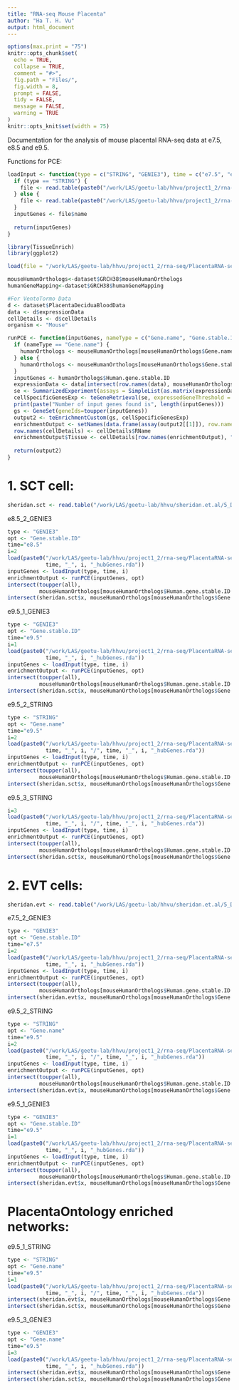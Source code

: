 ```yaml
---
title: "RNA-seq Mouse Placenta"
author: "Ha T. H. Vu"
output: html_document
---
```

  
```r
options(max.print = "75")
knitr::opts_chunk$set(
  echo = TRUE,
  collapse = TRUE,
  comment = "#>",
  fig.path = "Files/",
  fig.width = 8,
  prompt = FALSE,
  tidy = FALSE,
  message = FALSE,
  warning = TRUE
)
knitr::opts_knit$set(width = 75)
```

Documentation for the analysis of mouse placental RNA-seq data at e7.5, e8.5 and e9.5. <br>

Functions for PCE:
```r
loadInput <- function(type = c("STRING", "GENIE3"), time = c("e7.5", "e8.5", "e9.5"), i) {
  if (type == "STRING") {
    file <- read.table(paste0("/work/LAS/geetu-lab/hhvu/project1_2/rna-seq/PlacentaRNA-seq/Files/", type, "/", time, "/largestComponent/", time, "_", i, "/", time, "_", i, "_nodeTable.csv"), sep = ",", header = T)
  } else {
    file <- read.table(paste0("/work/LAS/geetu-lab/hhvu/project1_2/rna-seq/PlacentaRNA-seq/Files/", type, "/", time, "/", time, "_", i, "/", time, "_", i, "_nodeTable.csv"), sep = ",", header = T)
  }
  inputGenes <- file$name
  
  return(inputGenes)
}

library(TissueEnrich)
library(ggplot2)

load(file = "/work/LAS/geetu-lab/hhvu/project1_2/rna-seq/PlacentaRNA-seq/Files/combine-test-expression1.Rdata")

mouseHumanOrthologs<-dataset$GRCH38$mouseHumanOrthologs
humanGeneMapping<-dataset$GRCH38$humanGeneMapping

#For VentoTormo Data
d <- dataset$PlacentaDeciduaBloodData
data <- d$expressionData
cellDetails <- d$cellDetails
organism <- "Mouse"

runPCE <- function(inputGenes, nameType = c("Gene.name", "Gene.stable.ID")) {
  if (nameType == "Gene.name") {
    humanOrthologs <- mouseHumanOrthologs[mouseHumanOrthologs$Gene.name %in% toupper(inputGenes),]
  } else {
    humanOrthologs <- mouseHumanOrthologs[mouseHumanOrthologs$Gene.stable.ID %in% inputGenes,]
  }
  inputGenes <- humanOrthologs$Human.gene.stable.ID
  expressionData <- data[intersect(row.names(data), mouseHumanOrthologs$Human.gene.stable.ID),]
  se <- SummarizedExperiment(assays = SimpleList(as.matrix(expressionData)), rowData = row.names(expressionData), colData = colnames(expressionData))
  cellSpecificGenesExp <- teGeneRetrieval(se, expressedGeneThreshold = 1)
  print(paste("Number of input genes found is", length(inputGenes)))
  gs <- GeneSet(geneIds=toupper(inputGenes))
  output2 <- teEnrichmentCustom(gs, cellSpecificGenesExp)
  enrichmentOutput <- setNames(data.frame(assay(output2[[1]]), row.names = rowData(output2[[1]])[,1]), colData(output2[[1]])[,1])
  row.names(cellDetails) <- cellDetails$RName
  enrichmentOutput$Tissue <- cellDetails[row.names(enrichmentOutput), "CellName"]
  
  return(output2)
}
```


# 1. SCT cell:

```r
sheridan.sct <- read.table("/work/LAS/geetu-lab/hhvu/sheridan.et.al/5_DESeq2/sctSpecific.txt", header = T)
```
e8.5_2_GENIE3
```r
type <- "GENIE3"
opt <- "Gene.stable.ID"
time="e8.5"
i=2
load(paste0("/work/LAS/geetu-lab/hhvu/project1_2/rna-seq/PlacentaRNA-seq/Files/", type, "/", time, "/", time, "_", i, "/",
            time, "_", i, "_hubGenes.rda"))
inputGenes <- loadInput(type, time, i)
enrichmentOutput <- runPCE(inputGenes, opt)
intersect(toupper(all),
          mouseHumanOrthologs[mouseHumanOrthologs$Human.gene.stable.ID %in% assay(enrichmentOutput[[2]]$SCT)[,1], "Gene.name"])
intersect(sheridan.sct$x, mouseHumanOrthologs[mouseHumanOrthologs$Gene.name %in% toupper(all), "Human.gene.name"])
```
e9.5_1_GENIE3
```r
type <- "GENIE3"
opt <- "Gene.stable.ID"
time="e9.5"
i=1
load(paste0("/work/LAS/geetu-lab/hhvu/project1_2/rna-seq/PlacentaRNA-seq/Files/", type, "/", time, "/", time, "_", i, "/",
            time, "_", i, "_hubGenes.rda"))
inputGenes <- loadInput(type, time, i)
enrichmentOutput <- runPCE(inputGenes, opt)
intersect(toupper(all),
          mouseHumanOrthologs[mouseHumanOrthologs$Human.gene.stable.ID %in% assay(enrichmentOutput[[2]]$SCT)[,1], "Gene.name"])
intersect(sheridan.sct$x, mouseHumanOrthologs[mouseHumanOrthologs$Gene.name %in% toupper(all), "Human.gene.name"])
```
e9.5_2_STRING
```r
type <- "STRING"
opt <- "Gene.name"
time="e9.5"
i=2
load(paste0("/work/LAS/geetu-lab/hhvu/project1_2/rna-seq/PlacentaRNA-seq/Files/", type, "/", time, "/", "largestComponent/",
            time, "_", i, "/", time, "_", i, "_hubGenes.rda"))
inputGenes <- loadInput(type, time, i)
enrichmentOutput <- runPCE(inputGenes, opt)
intersect(toupper(all),
          mouseHumanOrthologs[mouseHumanOrthologs$Human.gene.stable.ID %in% assay(enrichmentOutput[[2]]$SCT)[,1], "Gene.name"])
intersect(sheridan.sct$x, mouseHumanOrthologs[mouseHumanOrthologs$Gene.name %in% toupper(all), "Human.gene.name"])
```
e9.5_3_STRING
```r
i=3
load(paste0("/work/LAS/geetu-lab/hhvu/project1_2/rna-seq/PlacentaRNA-seq/Files/", type, "/", time, "/", "largestComponent/",
            time, "_", i, "/", time, "_", i, "_hubGenes.rda"))
inputGenes <- loadInput(type, time, i)
enrichmentOutput <- runPCE(inputGenes, opt)
intersect(toupper(all),
          mouseHumanOrthologs[mouseHumanOrthologs$Human.gene.stable.ID %in% assay(enrichmentOutput[[2]]$SCT)[,1], "Gene.name"])
intersect(sheridan.sct$x, mouseHumanOrthologs[mouseHumanOrthologs$Gene.name %in% toupper(all), "Human.gene.name"])
```

# 2. EVT cells:
```r
sheridan.evt <- read.table("/work/LAS/geetu-lab/hhvu/sheridan.et.al/5_DESeq2/evtSpecific.txt", header = T)
```
e7.5_2_GENIE3
```r
type <- "GENIE3"
opt <- "Gene.stable.ID"
time="e7.5"
i=2
load(paste0("/work/LAS/geetu-lab/hhvu/project1_2/rna-seq/PlacentaRNA-seq/Files/", type, "/", time, "/", time, "_", i, "/",
            time, "_", i, "_hubGenes.rda"))
inputGenes <- loadInput(type, time, i)
enrichmentOutput <- runPCE(inputGenes, opt)
intersect(toupper(all),
          mouseHumanOrthologs[mouseHumanOrthologs$Human.gene.stable.ID %in% assay(enrichmentOutput[[2]]$EVT)[,1], "Gene.name"])
intersect(sheridan.evt$x, mouseHumanOrthologs[mouseHumanOrthologs$Gene.name %in% toupper(all), "Human.gene.name"])
```
e9.5_2_STRING
```r
type <- "STRING"
opt <- "Gene.name"
time="e9.5"
i=2
load(paste0("/work/LAS/geetu-lab/hhvu/project1_2/rna-seq/PlacentaRNA-seq/Files/", type, "/", time, "/", "largestComponent/",
            time, "_", i, "/", time, "_", i, "_hubGenes.rda"))
inputGenes <- loadInput(type, time, i)
enrichmentOutput <- runPCE(inputGenes, opt)
intersect(toupper(all),
          mouseHumanOrthologs[mouseHumanOrthologs$Human.gene.stable.ID %in% assay(enrichmentOutput[[2]]$EVT)[,1], "Gene.name"])
intersect(sheridan.evt$x, mouseHumanOrthologs[mouseHumanOrthologs$Gene.name %in% toupper(all), "Human.gene.name"])
```

e9.5_1_GENIE3
```r
type <- "GENIE3"
opt <- "Gene.stable.ID"
time="e9.5"
i=1
load(paste0("/work/LAS/geetu-lab/hhvu/project1_2/rna-seq/PlacentaRNA-seq/Files/", type, "/", time, "/", time, "_", i, "/",
            time, "_", i, "_hubGenes.rda"))
inputGenes <- loadInput(type, time, i)
enrichmentOutput <- runPCE(inputGenes, opt)
intersect(toupper(all),
          mouseHumanOrthologs[mouseHumanOrthologs$Human.gene.stable.ID %in% assay(enrichmentOutput[[2]]$EVT)[,1], "Gene.name"])
intersect(sheridan.evt$x, mouseHumanOrthologs[mouseHumanOrthologs$Gene.name %in% toupper(all), "Human.gene.name"])
```

# PlacentaOntology enriched networks:
e9.5_1_STRING
```r
type <- "STRING"
opt <- "Gene.name"
time="e9.5"
i=1
load(paste0("/work/LAS/geetu-lab/hhvu/project1_2/rna-seq/PlacentaRNA-seq/Files/", type, "/", time, "/", "largestComponent/",
            time, "_", i, "/", time, "_", i, "_hubGenes.rda"))
intersect(sheridan.evt$x, mouseHumanOrthologs[mouseHumanOrthologs$Gene.name %in% toupper(all), "Human.gene.name"])
intersect(sheridan.sct$x, mouseHumanOrthologs[mouseHumanOrthologs$Gene.name %in% toupper(all), "Human.gene.name"])
```
e9.5_3_GENIE3
```r
type <- "GENIE3"
opt <- "Gene.name"
time="e9.5"
i=3
load(paste0("/work/LAS/geetu-lab/hhvu/project1_2/rna-seq/PlacentaRNA-seq/Files/", type, "/", time, "/", time, "_", i, "/",
            time, "_", i, "_hubGenes.rda"))
intersect(sheridan.evt$x, mouseHumanOrthologs[mouseHumanOrthologs$Gene.name %in% toupper(all), "Human.gene.name"])
intersect(sheridan.sct$x, mouseHumanOrthologs[mouseHumanOrthologs$Gene.name %in% toupper(all), "Human.gene.name"])
```